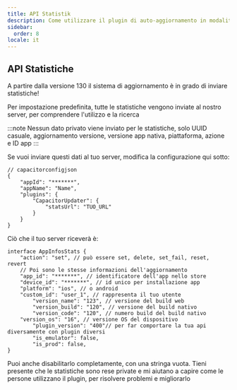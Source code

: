 ```yaml
---
title: API Statistik
description: Come utilizzare il plugin di auto-aggiornamento in modalità self-hosted
sidebar:
  order: 8
locale: it
---
```



## API Statistiche

A partire dalla versione 130 il sistema di aggiornamento è in grado di inviare statistiche!

Per impostazione predefinita, tutte le statistiche vengono inviate al nostro server, per comprendere l'utilizzo e la ricerca

:::note
Nessun dato privato viene inviato per le statistiche, solo UUID casuale, aggiornamento versione, versione app nativa, piattaforma, azione e ID app
:::

Se vuoi inviare questi dati al tuo server, modifica la configurazione qui sotto:

```tsx
// capacitorconfigjson
{
	"appId": "*******",
	"appName": "Name",
	"plugins": {
		"CapacitorUpdater": {
			"statsUrl": "TUO_URL"
		}
	}
}
```

Ciò che il tuo server riceverà è:

```tsx
interface AppInfosStats {
	"action": "set", // può essere set, delete, set_fail, reset, revert
	// Poi sono le stesse informazioni dell'aggiornamento
	"app_id": "*******", // identificatore dell'app nello store
	"device_id": "*******", // id unico per installazione app
	"platform": "ios", // o android
	"custom_id": "user_1", // rappresenta il tuo utente
        "version_name": "123", // versione del build web
        "version_build": "120", // versione del build nativo
        "version_code": "120", // numero build del build nativo
	"version_os": "16", // versione OS del dispositivo
        "plugin_version": "400"// per far comportare la tua api diversamente con plugin diversi
        "is_emulator": false,
    	"is_prod": false,
}
```

Puoi anche disabilitarlo completamente, con una stringa vuota. Tieni presente che le statistiche sono rese private e mi aiutano a capire come le persone utilizzano il plugin, per risolvere problemi e migliorarlo

<LinkCard
	title="Gestione degli Aggiornamenti"
	href="/docs/plugin/self-hosted/handling-updates/"
/>
